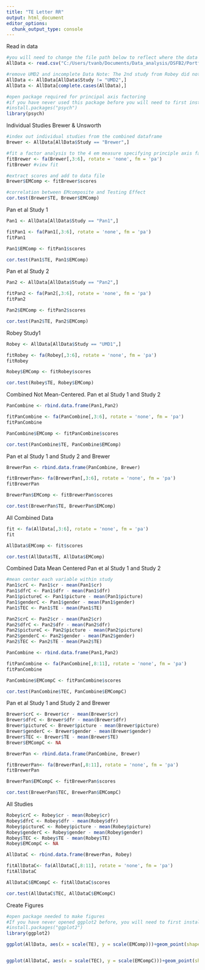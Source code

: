```yaml
---
title: "TE Letter RR"
output: html_document
editor_options: 
  chunk_output_type: console
---
```


Read in data
```r
#you will need to change the file path below to reflect where the data is saved on your computer
AllData <- read.csv("C:/Users/tvanb/Documents/Data_analysis/DSFB2/Portfolio/data/AllDataRR.csv")

#remove UMD2 and incomplete Data Note: The 2nd study from Robey did not include the episodic memory measures
AllData <- AllData[AllData$Study != "UMD2",]
AllData <- AllData[complete.cases(AllData),]

#open package required for principal axis factoring
#if you have never used this package before you will need to first install it using the line of code below
#install.packages("psych")
library(psych)
```


Individual Studies 
Brewer & Unsworth
```r
#index out individual studies from the combined dataframe
Brewer <- AllData[AllData$Study == "Brewer",]

#fit a factor analysis to the 4 em measure specifying principle axis factoring
fitBrewer <- fa(Brewer[,3:6], rotate = 'none', fm = 'pa')
fitBrewer #view fit

#extract scores and add to data file
Brewer$EMComp <- fitBrewer$scores

#correlation between EMcomposite and Testing Effect
cor.test(Brewer$TE, Brewer$EMComp)
```

Pan et al Study 1
```r
Pan1 <- AllData[AllData$Study == "Pan1",]

fitPan1 <- fa(Pan1[,3:6], rotate = 'none', fm = 'pa')
fitPan1

Pan1$EMComp <- fitPan1$scores

cor.test(Pan1$TE, Pan1$EMComp)
```

Pan et al Study 2
```r
Pan2 <- AllData[AllData$Study == "Pan2",]

fitPan2 <- fa(Pan2[,3:6], rotate = 'none', fm = 'pa')
fitPan2

Pan2$EMComp <- fitPan2$scores

cor.test(Pan2$TE, Pan2$EMComp)
```

Robey Study1
```r
Robey <- AllData[AllData$Study == "UMD1",]

fitRobey <- fa(Robey[,3:6], rotate = 'none', fm = 'pa')
fitRobey

Robey$EMComp <- fitRobey$scores

cor.test(Robey$TE, Robey$EMComp)
```

Combined Not Mean-Centered. 
Pan et al Study 1 and Study 2
```r
PanCombine <- rbind.data.frame(Pan1,Pan2)

fitPanCombine <- fa(PanCombine[,3:6], rotate = 'none', fm = 'pa')
fitPanCombine

PanCombine$EMComp <- fitPanCombine$scores

cor.test(PanCombine$TE, PanCombine$EMComp)
```

Pan et al Study 1 and Study 2 and Brewer
```r
BrewerPan <- rbind.data.frame(PanCombine, Brewer)

fitBrewerPan<- fa(BrewerPan[,3:6], rotate = 'none', fm = 'pa')
fitBrewerPan

BrewerPan$EMComp <- fitBrewerPan$scores

cor.test(BrewerPan$TE, BrewerPan$EMComp)
```

All Combined Data
```r
fit <- fa(AllData[,3:6], rotate = 'none', fm = 'pa')
fit

AllData$EMComp <- fit$scores

cor.test(AllData$TE, AllData$EMComp)
```

Combined Data Mean Centered 
Pan et al Study 1 and Study 2
```r
#mean center each variable within study
Pan1$crC <- Pan1$cr - mean(Pan1$cr)
Pan1$dfrC <- Pan1$dfr - mean(Pan1$dfr)
Pan1$pictureC <- Pan1$picture - mean(Pan1$picture)
Pan1$genderC <- Pan1$gender - mean(Pan1$gender)
Pan1$TEC <- Pan1$TE - mean(Pan1$TE)

Pan2$crC <- Pan2$cr - mean(Pan2$cr)
Pan2$dfrC <- Pan2$dfr - mean(Pan2$dfr)
Pan2$pictureC <- Pan2$picture - mean(Pan2$picture)
Pan2$genderC <- Pan2$gender - mean(Pan2$gender)
Pan2$TEC <- Pan2$TE - mean(Pan2$TE)

PanCombine <- rbind.data.frame(Pan1,Pan2)

fitPanCombine <- fa(PanCombine[,8:11], rotate = 'none', fm = 'pa')
fitPanCombine

PanCombine$EMCompC <- fitPanCombine$scores

cor.test(PanCombine$TEC, PanCombine$EMCompC)
```

Pan et al Study 1 and Study 2 and Brewer
```r
Brewer$crC <- Brewer$cr - mean(Brewer$cr)
Brewer$dfrC <- Brewer$dfr - mean(Brewer$dfr)
Brewer$pictureC <- Brewer$picture - mean(Brewer$picture)
Brewer$genderC <- Brewer$gender - mean(Brewer$gender)
Brewer$TEC <- Brewer$TE - mean(Brewer$TE)
Brewer$EMCompC <- NA

BrewerPan <- rbind.data.frame(PanCombine, Brewer)

fitBrewerPan<- fa(BrewerPan[,8:11], rotate = 'none', fm = 'pa')
fitBrewerPan

BrewerPan$EMCompC <- fitBrewerPan$scores

cor.test(BrewerPan$TEC, BrewerPan$EMCompC)
```

All Studies
```r
Robey$crC <- Robey$cr - mean(Robey$cr)
Robey$dfrC <- Robey$dfr - mean(Robey$dfr)
Robey$pictureC <- Robey$picture - mean(Robey$picture)
Robey$genderC <- Robey$gender - mean(Robey$gender)
Robey$TEC <- Robey$TE - mean(Robey$TE)
Robey$EMCompC <- NA

AllDataC <- rbind.data.frame(BrewerPan, Robey)

fitAllDataC<- fa(AllDataC[,8:11], rotate = 'none', fm = 'pa')
fitAllDataC

AllDataC$EMCompC <- fitAllDataC$scores

cor.test(AllDataC$TEC, AllDataC$EMCompC)
```

Create Figures 
```r
#open package needed to make figures
#If you have never opened ggplot2 before, you will need to first install using the line of code below
#install.packages("ggplot2")
library(ggplot2)

ggplot(AllData, aes(x = scale(TE), y = scale(EMComp)))+geom_point(shape = 16)+geom_smooth(method = lm, se = TRUE)+ xlab ("Retrieval Practice Effect") + ylab("EM Ability")+theme_classic()


ggplot(AllDataC, aes(x = scale(TEC), y = scale(EMCompC)))+geom_point(shape = 16)+geom_smooth(method = lm, se = TRUE)+ xlab ("Retrieval Practice Effect") + ylab("EM Ability")+theme_classic()

```